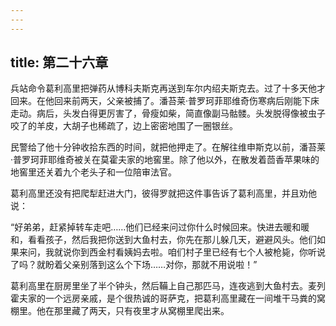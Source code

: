 ```yaml
---
---
---
```

title: 第二十六章
---




兵站命令葛利高里把弹药从博科夫斯克再送到车尔内绍夫斯克去。过了十多天他才回来。在他回来前两天，父亲被捕了。潘苔莱·普罗珂菲耶维奇伤寒病后刚能下床走动。病后，头发白得更厉害了，骨瘦如柴，简直像副马骷髅。头发脱得像被虫子咬了的羊皮，大胡子也稀疏了，边上密密地围了一圈银丝。

民警给了他十分钟收拾东西的时间，就把他押走了。在解往维申斯克以前，潘苔莱·普罗珂菲耶维奇被关在莫霍夫家的地窖里。除了他以外，在散发着茴香苹果味的地窖里还关着九个老头子和一位陪审法官。

葛利高里还没有把爬犁赶进大门，彼得罗就把这件事告诉了葛利高里，并且劝他说：

“好弟弟，赶紧掉转车走吧……他们已经来问过你什么时候回来。快进去暖和暖和，看看孩子，然后我把你送到大鱼村去，你先在那儿躲几天，避避风头。他们如果来问，我就说你到西金村看姨妈去啦。咱们村子里已经有七个人被枪毙，你听说了吗？就盼着父亲别落到这么个下场……对你，那就不用说啦！”

葛利高里在厨房里坐了半个钟头，然后鞴上自己那匹马，连夜逃到大鱼村去。麦列霍夫家的一个远房亲戚，是个很热诚的哥萨克，把葛利高里藏在一间堆干马粪的窝棚里。他在那里藏了两天，只有夜里才从窝棚里爬出来。